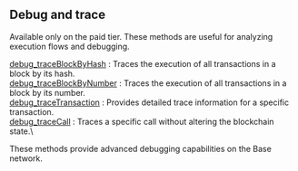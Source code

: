 
<Meta
  title="Debug and trace | dRPC"
  description="Available only on the paid tier. These methods are useful for analyzing execution flows and debugging."
/>
## Debug and trace

Available only on the paid tier. These methods are useful for analyzing execution flows and debugging.

[debug_traceBlockByHash](/base-api/debugandtrace/debug_traceBlockByHash) : Traces the execution of all transactions in a block by its hash. \
[debug_traceBlockByNumber](/base-api/debugandtrace/debug_traceBlockByNumber) : Traces the execution of all transactions in a block by its number. \
[debug_traceTransaction](/base-api/debugandtrace/debug_traceTransaction) : Provides detailed trace information for a specific transaction. \
[debug_traceCall](/base-api/debugandtrace/debug_traceCall) : Traces a specific call without altering the blockchain state.\

These methods provide advanced debugging capabilities on the Base network.

<Space h={16} />
<GetStarted />
